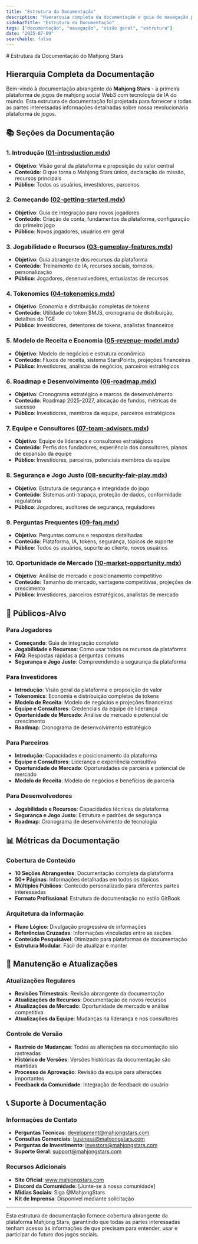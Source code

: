 ```yaml
---
title: "Estrutura da Documentação"
description: "Hierarquia completa da documentação e guia de navegação para a plataforma Mahjong Stars"
sidebarTitle: "Estrutura da Documentação"
tags: ["documentação", "navegação", "visão geral", "estrutura"]
date: "2025-07-09"
searchable: false
---
```

<div data-pagefind-ignore>
# Estrutura da Documentação do Mahjong Stars

## Hierarquia Completa da Documentação

Bem-vindo à documentação abrangente do **Mahjong Stars** - a primeira plataforma de jogos de mahjong social Web3 com tecnologia de IA do mundo. Esta estrutura de documentação foi projetada para fornecer a todas as partes interessadas informações detalhadas sobre nossa revolucionária plataforma de jogos.

## 📚 Seções da Documentação

### 1. Introdução ([01-introduction.mdx](./01-introduction.mdx))
- **Objetivo**: Visão geral da plataforma e proposição de valor central
- **Conteúdo**: O que torna o Mahjong Stars único, declaração de missão, recursos principais
- **Público**: Todos os usuários, investidores, parceiros

### 2. Começando ([02-getting-started.mdx](./02-getting-started.mdx))
- **Objetivo**: Guia de integração para novos jogadores
- **Conteúdo**: Criação de conta, fundamentos da plataforma, configuração do primeiro jogo
- **Público**: Novos jogadores, usuários em geral

### 3. Jogabilidade e Recursos ([03-gameplay-features.mdx](./03-gameplay-features.mdx))
- **Objetivo**: Guia abrangente dos recursos da plataforma
- **Conteúdo**: Treinamento de IA, recursos sociais, torneios, personalização
- **Público**: Jogadores, desenvolvedores, entusiastas de recursos

### 4. Tokenomics ([04-tokenomics.mdx](./04-tokenomics.mdx))
- **Objetivo**: Economia e distribuição completas de tokens
- **Conteúdo**: Utilidade do token $MJS, cronograma de distribuição, detalhes do TGE
- **Público**: Investidores, detentores de tokens, analistas financeiros

### 5. Modelo de Receita e Economia ([05-revenue-model.mdx](./05-revenue-model.mdx))
- **Objetivo**: Modelo de negócios e estrutura econômica
- **Conteúdo**: Fluxos de receita, sistema StarsPoints, projeções financeiras
- **Público**: Investidores, analistas de negócios, parceiros estratégicos

### 6. Roadmap e Desenvolvimento ([06-roadmap.mdx](./06-roadmap.mdx))
- **Objetivo**: Cronograma estratégico e marcos de desenvolvimento
- **Conteúdo**: Roadmap 2025-2027, alocação de fundos, métricas de sucesso
- **Público**: Investidores, membros da equipe, parceiros estratégicos

### 7. Equipe e Consultores ([07-team-advisors.mdx](./07-team-advisors.mdx))
- **Objetivo**: Equipe de liderança e consultores estratégicos
- **Conteúdo**: Perfis dos fundadores, experiência dos consultores, planos de expansão da equipe
- **Público**: Investidores, parceiros, potenciais membros da equipe

### 8. Segurança e Jogo Justo ([08-security-fair-play.mdx](./08-security-fair-play.mdx))
- **Objetivo**: Estrutura de segurança e integridade do jogo
- **Conteúdo**: Sistemas anti-trapaça, proteção de dados, conformidade regulatória
- **Público**: Jogadores, auditores de segurança, reguladores

### 9. Perguntas Frequentes ([09-faq.mdx](./09-faq.mdx))
- **Objetivo**: Perguntas comuns e respostas detalhadas
- **Conteúdo**: Plataforma, IA, tokens, segurança, tópicos de suporte
- **Público**: Todos os usuários, suporte ao cliente, novos usuários

### 10. Oportunidade de Mercado ([10-market-opportunity.mdx](./10-market-opportunity.mdx))
- **Objetivo**: Análise de mercado e posicionamento competitivo
- **Conteúdo**: Tamanho do mercado, vantagens competitivas, projeções de crescimento
- **Público**: Investidores, parceiros estratégicos, analistas de mercado

## 🎯 Públicos-Alvo

### Para Jogadores
- **Começando**: Guia de integração completo
- **Jogabilidade e Recursos**: Como usar todos os recursos da plataforma
- **FAQ**: Respostas rápidas a perguntas comuns
- **Segurança e Jogo Justo**: Compreendendo a segurança da plataforma

### Para Investidores
- **Introdução**: Visão geral da plataforma e proposição de valor
- **Tokenomics**: Economia e distribuição completas de tokens
- **Modelo de Receita**: Modelo de negócios e projeções financeiras
- **Equipe e Consultores**: Credenciais da equipe de liderança
- **Oportunidade de Mercado**: Análise de mercado e potencial de crescimento
- **Roadmap**: Cronograma de desenvolvimento estratégico

### Para Parceiros
- **Introdução**: Capacidades e posicionamento da plataforma
- **Equipe e Consultores**: Liderança e experiência consultiva
- **Oportunidade de Mercado**: Oportunidades de parceria e potencial de mercado
- **Modelo de Receita**: Modelo de negócios e benefícios de parceria

### Para Desenvolvedores
- **Jogabilidade e Recursos**: Capacidades técnicas da plataforma
- **Segurança e Jogo Justo**: Estrutura e padrões de segurança
- **Roadmap**: Cronograma de desenvolvimento de tecnologia

## 📊 Métricas da Documentação

### Cobertura de Conteúdo
- **10 Seções Abrangentes**: Documentação completa da plataforma
- **50+ Páginas**: Informações detalhadas em todos os tópicos
- **Múltiplos Públicos**: Conteúdo personalizado para diferentes partes interessadas
- **Formato Profissional**: Estrutura de documentação no estilo GitBook

### Arquitetura da Informação
- **Fluxo Lógico**: Divulgação progressiva de informações
- **Referências Cruzadas**: Informações vinculadas entre as seções
- **Conteúdo Pesquisável**: Otimizado para plataformas de documentação
- **Estrutura Modular**: Fácil de atualizar e manter

## 🔄 Manutenção e Atualizações

### Atualizações Regulares
- **Revisões Trimestrais**: Revisão abrangente da documentação
- **Atualizações de Recursos**: Documentação de novos recursos
- **Atualizações de Mercado**: Oportunidade de mercado e análise competitiva
- **Atualizações da Equipe**: Mudanças na liderança e nos consultores

### Controle de Versão
- **Rastreio de Mudanças**: Todas as alterações na documentação são rastreadas
- **Histórico de Versões**: Versões históricas da documentação são mantidas
- **Processo de Aprovação**: Revisão da equipe para alterações importantes
- **Feedback da Comunidade**: Integração de feedback do usuário

## 📞 Suporte à Documentação

### Informações de Contato
- **Perguntas Técnicas**: development@mahjongstars.com
- **Consultas Comerciais**: business@mahjongstars.com
- **Perguntas de Investimento**: investors@mahjongstars.com
- **Suporte Geral**: support@mahjongstars.com

### Recursos Adicionais
- **Site Oficial**: www.mahjongstars.com
- **Discord da Comunidade**: [Junte-se à nossa comunidade]
- **Mídias Sociais**: Siga @MahjongStars
- **Kit de Imprensa**: Disponível mediante solicitação

---

Esta estrutura de documentação fornece cobertura abrangente da plataforma Mahjong Stars, garantindo que todas as partes interessadas tenham acesso às informações de que precisam para entender, usar e participar do futuro dos jogos sociais.
</div>